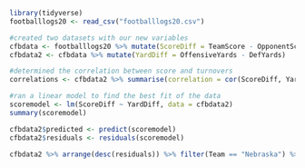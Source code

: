 ```{r}
library(tidyverse)
footballlogs20 <- read_csv("footballlogs20.csv")
```

```{r}
#created two datasets with our new variables
cfbdata <- footballlogs20 %>% mutate(ScoreDiff = TeamScore - OpponentScore)
cfbdata2 <- cfbdata %>% mutate(YardDiff = OffensiveYards - DefYards)
```


```{r}
#determined the correlation between score and turnovers
correlations <- cfbdata2 %>% summarise(correlation = cor(ScoreDiff, YardDiff, method = "pearson"))
```

```{r}
#ran a linear model to find the best fit of the data
scoremodel <- lm(ScoreDiff ~ YardDiff, data = cfbdata2)
summary(scoremodel)
```

```{r}
cfbdata2$predicted <- predict(scoremodel)
cfbdata2$residuals <- residuals(scoremodel)
```

```{r}
cfbdata2 %>% arrange(desc(residuals)) %>% filter(Team == "Nebraska") %>% select(Team, Opponent, Result, ScoreDiff, YardDiff, predicted, residuals)
```


